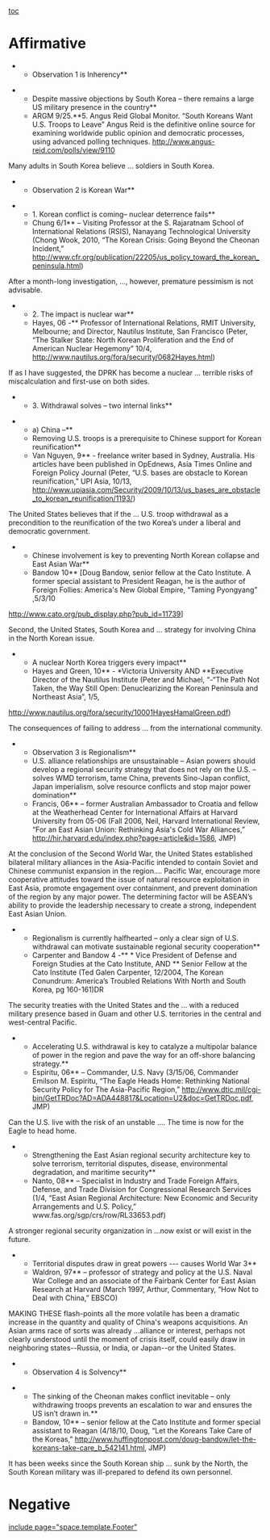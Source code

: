 [[toc]]
=Affirmative= 




**Observation 1 is Inherency** 

**Despite massive objections by South Korea – there remains a large US military presence in the country**  
**ARGM 9/25.**5. Angus Reid Global Monitor. “South Koreans Want U.S. Troops to Leave” Angus Reid is the definitive online source for examining worldwide public opinion and democratic processes, using advanced polling techniques. http://www.angus-reid.com/polls/view/9110 

Many adults in South Korea believe … soldiers in South Korea.  

**Observation 2 is Korean War** 

**1. Korean conflict is coming– nuclear deterrence fails** 
**Chung 6/1** – Visiting Professor at the S. Rajaratnam School of International Relations (RSIS), Nanayang Technological University (Chong Wook, 2010, “The Korean Crisis: Going Beyond the Cheonan Incident,” http://www.cfr.org/publication/22205/us_policy_toward_the_korean_peninsula.html) 

After a month-long investigation, …, however, premature pessimism is not advisable. 


**2. The impact is nuclear war** 
**Hayes, 06 -** Professor of International Relations, RMIT University, Melbourne; and Director, Nautilus Institute, San Francisco (Peter, “The Stalker State: North Korean Proliferation and the End of American Nuclear Hegemony” 10/4, http://www.nautilus.org/fora/security/0682Hayes.html) 

If as I have suggested, the DPRK has become a nuclear … terrible risks of miscalculation and first-use on both sides. 


**3. Withdrawal solves – two internal links** 

**a) China –**  
**Removing U.S. troops is a prerequisite to Chinese support for Korean reunification** 
**Van Nguyen, 9** - freelance writer based in Sydney, Australia. His articles have been published in OpEdnews, Asia Times Online and Foreign Policy Journal (Peter, “U.S. bases are obstacle to Korean reunification,” UPI Asia, 10/13, http://www.upiasia.com/Security/2009/10/13/us_bases_are_obstacle_to_korean_reunification/1193/) 

The United States believes that if the … U.S. troop withdrawal as a precondition to the reunification of the two Korea’s under a liberal and democratic government. 

**Chinese involvement is key to preventing North Korean collapse and East Asian War**  
**Bandow 10** [Doug Bandow, senior fellow at the Cato Institute. A former special assistant to President Reagan, he is the author of Foreign Follies: America's New Global Empire, “Taming Pyongyang” ,5/3/10 
http://www.cato.org/pub_display.php?pub_id=11739] 

Second, the United States, South Korea and … strategy for involving China in the North Korean issue. 



**A nuclear North Korea triggers every impact** 
**Hayes and Green, 10** - *Victoria University AND **Executive Director of the Nautilus Institute (Peter and Michael, “-“The Path Not Taken, the Way Still Open: Denuclearizing the Korean Peninsula and Northeast Asia”, 1/5,  
http://www.nautilus.org/fora/security/10001HayesHamalGreen.pdf) 

The consequences of failing to address … from the international community. 


**Observation 3 is Regionalism**  
**U.S. alliance relationships are unsustainable – Asian powers should develop a regional security strategy that does not rely on the U.S. – solves WMD terrorism, tame China, prevents Sino-Japan conflict, Japan imperialism, solve resource conflicts and stop major power domination** 
**Francis, 06** – former Australian Ambassador to Croatia and fellow at the Weatherhead Center for International Affairs at Harvard University from 05-06 (Fall 2006, Neil, Harvard International Review, “For an East Asian Union: Rethinking Asia's Cold War Alliances,” http://hir.harvard.edu/index.php?page=article&id=1586, JMP) 
At the conclusion of the Second World War, the United States established bilateral military alliances in the Asia-Pacific intended to contain Soviet and Chinese communist expansion in the region.... Pacific War, encourage more cooperative attitudes toward the issue of natural resource exploitation in East Asia, promote engagement over containment, and prevent domination of the region by any major power. The determining factor will be ASEAN’s ability to provide the leadership necessary to create a strong, independent East Asian Union. 




**Regionalism is currently halfhearted – only a clear sign of U.S. withdrawal can motivate sustainable regional security cooperation** 
**Carpenter and Bandow 4 -** * Vice President of Defense and Foreign Studies at the Cato Institute, AND ** Senior Fellow at the Cato Institute (Ted Galen Carpenter, 12/2004, The Korean Conundrum: America’s Troubled Relations With North and South Korea, pg 160-161)DR 
The security treaties with the United States and the ... with a reduced military presence based in Guam and other U.S. territories in the central and west-central Pacific.  




**Accelerating U.S. withdrawal is key to catalyze a multipolar balance of power in the region and pave the way for an off-shore balancing strategy.** 
**Espiritu, 06** – Commander, U.S. Navy (3/15/06, Commander Emilson M. Espiritu, “The Eagle Heads Home: Rethinking National Security Policy for The Asia-Pacific Region,” http://www.dtic.mil/cgi-bin/GetTRDoc?AD=ADA448817&Location=U2&doc=GetTRDoc.pdf, JMP) 
Can the U.S. live with the risk of an unstable .... The time is now for the Eagle to head home.  



**Strengthening the East Asian regional security architecture key to solve terrorism, territorial disputes, disease, environmental degradation, and maritime security** 
**Nanto, 08** – Specialist in Industry and Trade Foreign Affairs, Defense, and Trade Division for Congressional Research Services (1/4, “East Asian Regional Architecture: New Economic and Security Arrangements and U.S. Policy,” www.fas.org/sgp/crs/row/RL33653.pdf) 

A stronger regional security organization in ...now exist or will exist in the future.  

**Territorial disputes draw in great powers --- causes World War 3** 
**Waldron, 97** – professor of strategy and policy at the U.S. Naval War College and an associate of the Fairbank Center for East Asian Research at Harvard (March 1997, Arthur, Commentary, “How Not to Deal with China,” EBSCO) 

MAKING THESE flash-points all the more volatile has been a dramatic increase in the quantity and quality of China's weapons acquisitions. An Asian arms race of sorts was already ...alliance or interest, perhaps not clearly understood until the moment of crisis itself, could easily draw in neighboring states--Russia, or India, or Japan--or the United States.  



**Observation 4 is Solvency** 

**The sinking of the Cheonan makes conflict inevitable – only withdrawing troops prevents an escalation to war and ensures the US isn’t drawn in.** 
**Bandow, 10** – senior fellow at the Cato Institute and former special assistant to Reagan (4/18/10, Doug, “Let the Koreans Take Care of the Koreas,” http://www.huffingtonpost.com/doug-bandow/let-the-koreans-take-care_b_542141.html, JMP) 

It has been weeks since the South Korean ship ... sunk by the North, the South Korean military was ill-prepared to defend its own personnel. 



=Negative= 

[[include page="space.template.Footer"]]